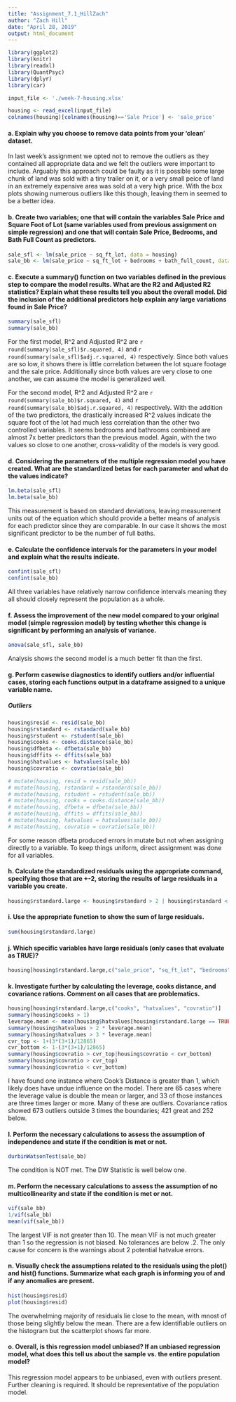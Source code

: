 ```yaml
---
title: "Assignment_7.1_HillZach"
author: "Zach Hill"
date: "April 28, 2019"
output: html_document
---
```


```r
library(ggplot2)
library(knitr)
library(readxl)
library(QuantPsyc)
library(dplyr)
library(car)

input_file <- './week-7-housing.xlsx'

housing <- read_excel(input_file)
colnames(housing)[colnames(housing)=='Sale Price'] <- 'sale_price'
```

#### a. Explain why you choose to remove data points from your ‘clean’ dataset.

In last week's assignment we opted not to remove the outliers as they contained all appropriate data and we felt the outliers were important to include. Arguably this approach could be faulty as it is possible some large chunk of land was sold with a tiny trailer on it, or a very small peice of land in an extremely expensive area was sold at a very high price. With the box plots showing numerous outliers like this though, leaving them in seemed to be a better idea.

#### b. Create two variables; one that will contain the variables Sale Price and Square Foot of Lot (same variables used from previous assignment on simple regression) and one that will contain Sale Price, Bedrooms, and Bath Full Count as predictors.  

```r
sale_sfl <- lm(sale_price ~ sq_ft_lot, data = housing)
sale_bb <- lm(sale_price ~ sq_ft_lot + bedrooms + bath_full_count, data = housing)
```

#### c. Execute a summary() function on two variables defined in the previous step to compare the model results. What are the R2 and Adjusted R2 statistics?  Explain what these results tell you about the overall model. Did the inclusion of the additional predictors help explain any large variations found in Sale Price?

```r
summary(sale_sfl)
summary(sale_bb)
```
For the first model, R^2 and Adjusted R^2 are `r round(summary(sale_sfl)$r.squared, 4)` and `r round(summary(sale_sfl)$adj.r.squared, 4)` respectively. Since both values are so low, it shows there is little correlation between the lot square footage and the sale price. Additionally since both values are very close to one another, we can assume the model is generalized well.

For the second model, R^2 and Adjusted R^2 are `r round(summary(sale_bb)$r.squared, 4)` and `r round(summary(sale_bb)$adj.r.squared, 4)` respectively. With the addition of the two predictors, the drastically increased R^2 values indicate the square foot of the lot had much less correlation than the other two controlled variables. It seems bedrooms and bathrooms combined are almost 7x better predictors than the previous model. Again, with the two values so close to one another, cross-validity of the models is very good.

#### d. Considering the parameters of the multiple regression model you have created. What are the standardized betas for each parameter and what do the values indicate?

```r
lm.beta(sale_sfl)
lm.beta(sale_bb)
```
This measurement is based on standard deviations, leaving measurement units out of the equation which should provide a better means of analysis for each predictor since they are comparable. In our case it shows the most significant predictor to be the number of full baths.

#### e. Calculate the confidence intervals for the parameters in your model and explain what the results indicate.

```r
confint(sale_sfl)
confint(sale_bb)
```
All three variables have relatively narrow confidence intervals meaning they all should closely represent the population as a whole. 

#### f. Assess the improvement of the new model compared to your original model (simple regression model) by testing whether this change is significant by performing an analysis of variance.

```r
anova(sale_sfl, sale_bb)
```
Analysis shows the second model is a much better fit than the first.

#### g. Perform casewise diagnostics to identify outliers and/or influential cases, storing each functions output in a dataframe assigned to a unique variable name.

##### Outliers
```r
housing$resid <- resid(sale_bb)
housing$rstandard <- rstandard(sale_bb)
housing$rstudent <- rstudent(sale_bb)
housing$cooks <- cooks.distance(sale_bb)
housing$dfbeta <- dfbeta(sale_bb)
housing$dffits <- dffits(sale_bb)
housing$hatvalues <- hatvalues(sale_bb)
housing$covratio <- covratio(sale_bb)

# mutate(housing, resid = resid(sale_bb))
# mutate(housing, rstandard = rstandard(sale_bb))
# mutate(housing, rstudent = rstudent(sale_bb))
# mutate(housing, cooks = cooks.distance(sale_bb))
# mutate(housing, dfbeta = dfbeta(sale_bb))
# mutate(housing, dffits = dffits(sale_bb))
# mutate(housing, hatvalues = hatvalues(sale_bb))
# mutate(housing, covratio = covratio(sale_bb))
```

For some reason dfbeta produced errors in mutate but not when assigning directly to a variable. To keep things uniform, direct assignment was done for all variables.

#### h. Calculate the standardized residuals using the appropriate command, specifying those that are +-2, storing the results of large residuals in a variable you create.

```r
housing$rstandard.large <- housing$rstandard > 2 | housing$rstandard < -2
```

#### i. Use the appropriate function to show the sum of large residuals.

```r
sum(housing$rstandard.large)
```

#### j. Which specific variables have large residuals (only cases that evaluate as TRUE)?

```r
housing[housing$rstandard.large,c("sale_price", "sq_ft_lot", "bedrooms", "bath_full_count", "rstandard")]
```

#### k. Investigate further by calculating the leverage, cooks distance, and covariance rations. Comment on all cases that are problematics.

```r
housing[housing$rstandard.large,c("cooks", "hatvalues", "covratio")]
summary(housing$cooks > 1)
leverage.mean <- mean(housing$hatvalues[housing$rstandard.large == TRUE])
summary(housing$hatvalues > 2 * leverage.mean)
summary(housing$hatvalues > 3 * leverage.mean)
cvr_top <- 1+(3*(3+1)/12865)
cvr_bottom <- 1-(3*(3+1)/12865)
summary(housing$covratio > cvr_top|housing$covratio < cvr_bottom)
summary(housing$covratio > cvr_top)
summary(housing$covratio < cvr_bottom)
```
I have found one instance where Cook's Distance is greater than 1, which likely does have undue influence on the model. There are 65 cases where the leverage value is double the mean or larger, and 33 of those instances are three times larger or more. Many of these are outliers. Covariance ratios showed 673 outliers outside 3 times the boundaries; 421 great and 252 below.  

#### l. Perform the necessary calculations to assess the assumption of independence and state if the condition is met or not.

```r
durbinWatsonTest(sale_bb)
```
The condition is NOT met. The DW Statistic is well below one.

#### m. Perform the necessary calculations to assess the assumption of no multicollinearity and state if the condition is met or not.

```r
vif(sale_bb)
1/vif(sale_bb)
mean(vif(sale_bb))
```
The largest VIF is not greater than 10. The mean VIF is not much greater than 1 so the regression is not biased. No tolerances are below .2. The only cause for concern is the warnings about 2 potential hatvalue errors.

#### n. Visually check the assumptions related to the residuals using the plot() and hist() functions. Summarize what each graph is informing you of and if any anomalies are present.

```r
hist(housing$resid)
plot(housing$resid)
```
The overwhelming majority of residuals lie close to the mean, with mnost of those being slightly below the mean. There are a few identifiable outliers on the histogram but the scatterplot shows far more.

#### o. Overall, is this regression model unbiased?  If an unbiased regression model, what does this tell us about the sample vs. the entire population model?

This regression model appears to be unbiased, even with outliers present. Further cleaning is required. It should be representative of the population model.
